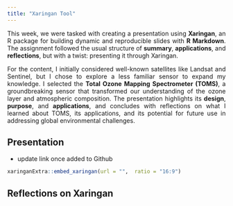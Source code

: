 ```yaml
---
title: "Xaringan Tool"
---
```


::: {style="text-align: justify;"}
This week, we were tasked with creating a presentation using <strong>Xaringan</strong>, an R package for building dynamic and reproducible slides with <strong>R Markdown</strong>. The assignment followed the usual structure of <strong>summary</strong>, <strong>applications</strong>, and <strong>reflections</strong>, but with a twist: presenting it through Xaringan.

For the content, I initially considered well-known satellites like Landsat and Sentinel, but I chose to explore a less familiar sensor to expand my knowledge. I selected the <strong>Total Ozone Mapping Spectrometer (TOMS)</strong>, a groundbreaking sensor that transformed our understanding of the ozone layer and atmospheric composition. The presentation highlights its <strong>design</strong>, <strong>purpose</strong>, and <strong>applications</strong>, and concludes with reflections on what I learned about TOMS, its applications, and its potential for future use in addressing global environmental challenges.
:::

## Presentation

-   update link once added to Github

```r
xaringanExtra::embed_xaringan(url = "",  ratio = "16:9")
```

## Reflections on Xaringan
